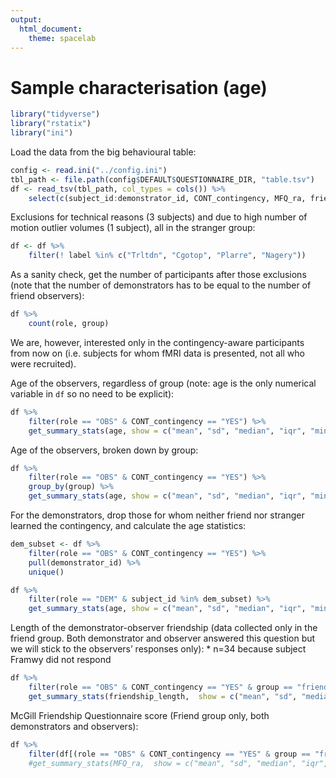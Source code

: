 ```yaml
---
output:
  html_document:
    theme: spacelab
---
```


# Sample characterisation (age)

```r
library("tidyverse")
library("rstatix")
library("ini")
```

Load the data from the big behavioural table:

```r
config <- read.ini("../config.ini")
tbl_path <- file.path(config$DEFAULT$QUESTIONNAIRE_DIR, "table.tsv")
df <- read_tsv(tbl_path, col_types = cols()) %>%
    select(c(subject_id:demonstrator_id, CONT_contingency, MFQ_ra, friendship_length))
```

Exclusions for technical reasons (3 subjects) and due to high number of motion outlier volumes (1 subject), all in the stranger group:

```r
df <- df %>%
	filter(! label %in% c("Trltdn", "Cgotop", "Plarre", "Nagery"))
```

As a sanity check, get the number of participants after those exclusions (note that the number of demonstrators has to be equal to the number of friend observers):

```r
df %>%
    count(role, group)
```

We are, however, interested only in the contingency-aware participants from now on (i.e. subjects for whom fMRI data is presented, not all who were recruited).

Age of the observers, regardless of group (note: age is the only numerical variable in `df` so no need to be explicit):

```r
df %>%
	filter(role == "OBS" & CONT_contingency == "YES") %>%
	get_summary_stats(age, show = c("mean", "sd", "median", "iqr", "min", "max"))
```

Age of the observers, broken down by group:

```r
df %>%
	filter(role == "OBS" & CONT_contingency == "YES") %>%
	group_by(group) %>%
	get_summary_stats(age, show = c("mean", "sd", "median", "iqr", "min", "max"))
```

For the demonstrators, drop those for whom neither friend nor stranger learned the contingency, and calculate the age statistics:

```r
dem_subset <- df %>%
    filter(role == "OBS" & CONT_contingency == "YES") %>%
    pull(demonstrator_id) %>%
    unique()

df %>%
    filter(role == "DEM" & subject_id %in% dem_subset) %>%
    get_summary_stats(age, show = c("mean", "sd", "median", "iqr", "min", "max"))
```

Length of the demonstrator-observer friendship (data collected only in the friend group. Both demonstrator and observer answered this question but we will stick to the observers' responses only):
* n=34 because subject Framwy did not respond

```r
df %>%
	filter(role == "OBS" & CONT_contingency == "YES" & group == "friend") %>%
	get_summary_stats(friendship_length,  show = c("mean", "sd", "median", "iqr", "min", "max"))
```

McGill Friendship Questionnaire score (Friend group only, both demonstrators and observers):

```r
df %>%
	filter(df[(role == "OBS" & CONT_contingency == "YES" & group == "friend") | (role == "DEM" & group = "friend")]) #%>%
	#get_summary_stats(MFQ_ra,  show = c("mean", "sd", "median", "iqr", "min", "max"))
```

